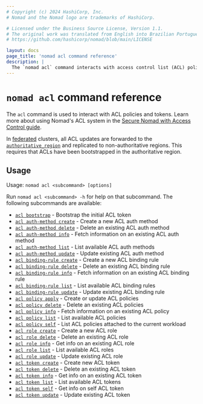 ```yaml
---
# Copyright (c) 2024 HashiCorp, Inc.
# Nomad and the Nomad logo are trademarks of HashiCorp.

# Licensed under the Business Source License, Version 1.1.
# The original work was translated from English into Brazilian Portuguese.
# https://github.com/hashicorp/nomad/blob/main/LICENSE

layout: docs
page_title: 'nomad acl command reference'
description: |
  The `nomad acl` command interacts with access control list (ACL) policies, roles, tokens, binding rules, and authentication methods.
---
```


# `nomad acl` command reference

The `acl` command is used to interact with ACL policies and tokens. Learn more
about using Nomad's ACL system in the [Secure Nomad with Access Control
guide][secure-guide].

In [federated][] clusters, all ACL updates are forwarded to the
[`authoritative_region`][] and replicated to non-authoritative regions. This
requires that ACLs have been bootstrapped in the authoritative region.

## Usage

Usage: `nomad acl <subcommand> [options]`

Run `nomad acl <subcommand> -h` for help on that subcommand. The following
subcommands are available:

- [`acl bootstrap`][bootstrap] - Bootstrap the initial ACL token
- [`acl auth-method create`][authmethodcreate] - Create a new ACL auth method
- [`acl auth-method delete`][authmethoddelete] - Delete an existing ACL auth method
- [`acl auth-method info`][authmethodinfo] - Fetch information on an existing ACL auth method
- [`acl auth-method list`][authmethodlist] - List available ACL auth methods
- [`acl auth-method update`][authmethodupdate] - Update existing ACL auth method
- [`acl binding-rule create`][bindingrulecreate] - Create a new ACL binding rule
- [`acl binding-rule delete`][bindingruledelete] - Delete an existing ACL binding rule
- [`acl binding-rule info`][bindingruleinfo] - Fetch information on an existing ACL binding rule
- [`acl binding-rule list`][bindingrulelist] - List available ACL binding rules
- [`acl binding-rule update`][bindingruleupdate] - Update existing ACL binding rule
- [`acl policy apply`][policyapply] - Create or update ACL policies
- [`acl policy delete`][policydelete] - Delete an existing ACL policies
- [`acl policy info`][policyinfo] - Fetch information on an existing ACL policy
- [`acl policy list`][policylist] - List available ACL policies
- [`acl policy self`][policyself] - List ACL policies attached to the current workload
- [`acl role create`][rolecreate] - Create a new ACL role
- [`acl role delete`][roledelete] - Delete an existing ACL role
- [`acl role info`][roleinfo] - Get info on an existing ACL role
- [`acl role list`][rolelist] - List available ACL roles
- [`acl role update`][roleupdate] - Update existing ACL role
- [`acl token create`][tokencreate] - Create new ACL token
- [`acl token delete`][tokendelete] - Delete an existing ACL token
- [`acl token info`][tokeninfo] - Get info on an existing ACL token
- [`acl token list`][tokenlist] - List available ACL tokens
- [`acl token self`][tokenself] - Get info on self ACL token
- [`acl token update`][tokenupdate] - Update existing ACL token

[bootstrap]: /nomad/docs/commands/acl/bootstrap
[authmethodcreate]: /nomad/docs/commands/acl/auth-method/create
[authmethoddelete]: /nomad/docs/commands/acl/auth-method/delete
[authmethodinfo]: /nomad/docs/commands/acl/auth-method/info
[authmethodlist]: /nomad/docs/commands/acl/auth-method/list
[authmethodupdate]: /nomad/docs/commands/acl/auth-method/update
[bindingrulecreate]: /nomad/docs/commands/acl/binding-rule/create
[bindingruledelete]: /nomad/docs/commands/acl/binding-rule/delete
[bindingruleinfo]: /nomad/docs/commands/acl/binding-rule/info
[bindingrulelist]: /nomad/docs/commands/acl/binding-rule/list
[bindingruleupdate]: /nomad/docs/commands/acl/binding-rule/update
[policyapply]: /nomad/docs/commands/acl/policy/apply
[policydelete]: /nomad/docs/commands/acl/policy/delete
[policyinfo]: /nomad/docs/commands/acl/policy/info
[policylist]: /nomad/docs/commands/acl/policy/list
[policyself]: /nomad/docs/commands/acl/policy/self
[tokencreate]: /nomad/docs/commands/acl/token/create
[tokenupdate]: /nomad/docs/commands/acl/token/update
[tokendelete]: /nomad/docs/commands/acl/token/delete
[tokeninfo]: /nomad/docs/commands/acl/token/info
[tokenlist]: /nomad/docs/commands/acl/token/list
[tokenself]: /nomad/docs/commands/acl/token/self
[rolecreate]: /nomad/docs/commands/acl/role/create
[roleupdate]: /nomad/docs/commands/acl/role/update
[roledelete]: /nomad/docs/commands/acl/role/delete
[roleinfo]: /nomad/docs/commands/acl/role/info
[rolelist]: /nomad/docs/commands/acl/role/list
[secure-guide]: /nomad/tutorials/access-control
[federated]: /nomad/tutorials/manage-clusters/federation
[`authoritative_region`]: /nomad/docs/configuration/server#authoritative_region
